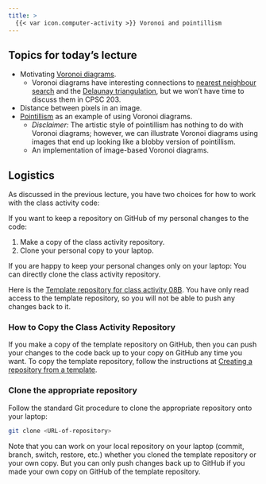 ```yaml
---
title: >
  {{< var icon.computer-activity >}} Voronoi and pointillism
---
```


## Topics for today's lecture

-   Motivating [Voronoi diagrams](https://en.wikipedia.org/wiki/Voronoi_diagram).
    -   Voronoi diagrams have interesting connections to [nearest neighbour search](https://en.wikipedia.org/wiki/Nearest_neighbor_search) and the [Delaunay triangulation](https://en.wikipedia.org/wiki/Delaunay_triangulation), but we won't have time to discuss them in CPSC 203.
-   Distance between pixels in an image.
-   [Pointillism](https://en.wikipedia.org/wiki/Pointillism) as an example of using Voronoi diagrams.
    -   *Disclaimer:* The artistic style of pointillism has nothing to do with Voronoi diagrams; however, we can illustrate Voronoi diagrams using images that end up looking like a blobby version of pointillism.
    -   An implementation of image-based Voronoi diagrams.

## Logistics

As discussed in the previous lecture, you have two choices for how to work with the class activity code:

If you want to keep a repository on GitHub of my personal changes to the code:

1.  Make a copy of the class activity repository.
2.  Clone your personal copy to your laptop.

If you are happy to keep your personal changes only on your laptop: You can directly clone the class activity repository.

Here is the [Template repository for class activity 08B](https://github.com/ubc-cpsc203-2023W2/class-activity-08B).
You have only read access to the template repository, so you will not be able to push any changes back to it.

### How to Copy the Class Activity Repository

If you make a copy of the template repository on GitHub, then you can push your changes to the code back up to your copy on GitHub any time you want.
To copy the template repository, follow the instructions at [Creating a repository from a template](https://docs.github.com/en/repositories/creating-and-managing-repositories/creating-a-repository-from-a-template).

### Clone the appropriate repository

Follow the standard Git procedure to clone the appropriate repository onto your laptop:

``` bash
git clone <URL-of-repository>
```

Note that you can work on your local repository on your laptop (commit, branch, switch, restore, etc.) whether you cloned the template repository or your own copy.
But you can only push changes back up to GitHub if you made your own copy on GitHub of the template repository.
